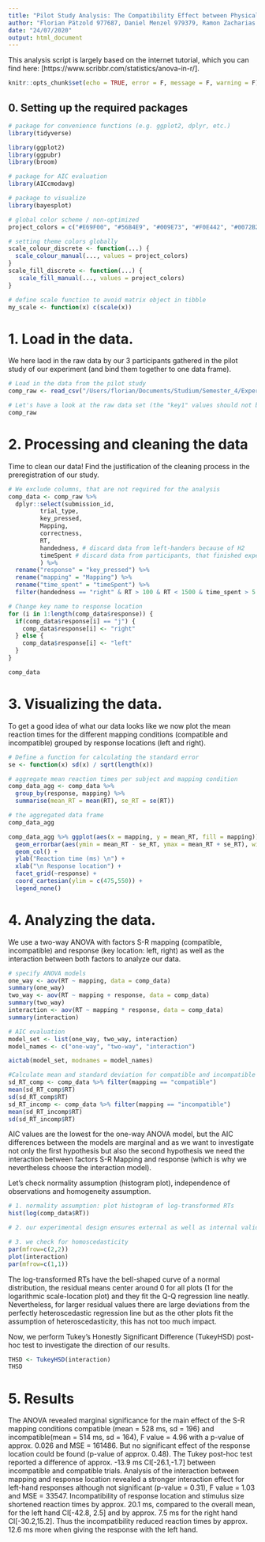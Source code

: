 ```yaml
---
title: "Pilot Study Analysis: The Compatibility Effect between Physical Stimulus Size and Left-Right Responses"
author: "Florian Pätzold 977687, Daniel Menzel 979379, Ramon Zacharias 977316, Shari Hiltner 979694"
date: "24/07/2020"
output: html_document
---
```


This analysis script is largely based on the internet tutorial, which you can find here: [https://www.scribbr.com/statistics/anova-in-r/].

```r
knitr::opts_chunk$set(echo = TRUE, error = F, message = F, warning = F)
```

## 0. Setting up the required packages

```r

# package for convenience functions (e.g. ggplot2, dplyr, etc.)
library(tidyverse)

library(ggplot2)
library(ggpubr)
library(broom)

# package for AIC evaluation
library(AICcmodavg)

# package to visualize 
library(bayesplot)

# global color scheme / non-optimized
project_colors = c("#E69F00", "#56B4E9", "#009E73", "#F0E442", "#0072B2", "#D55E00", "#CC79A7", "#000000")

# setting theme colors globally
scale_colour_discrete <- function(...) {
  scale_colour_manual(..., values = project_colors)
}
scale_fill_discrete <- function(...) {
   scale_fill_manual(..., values = project_colors)
} 

# define scale function to avoid matrix object in tibble
my_scale <- function(x) c(scale(x))

```

# 1. Load in the data.

We here laod in the raw data by our 3 participants gathered in the pilot study of our experiment (and bind them together to one data frame).

```r
# Load in the data from the pilot study
comp_raw <- read_csv("/Users/florian/Documents/Studium/Semester_4/Experimental Psychology Lab/Final_Project/data/compatibility_raw.csv")

# Let's have a look at the raw data set (the "key1" values should not be logical "FALSE" but character data type: "f")
comp_raw
```

# 2. Processing and cleaning the data

Time to clean our data! Find the justification of the cleaning process in the preregistration of our study.

```r
# We exclude columns, that are not required for the analysis
comp_data <- comp_raw %>%
  dplyr::select(submission_id,
         trial_type,
         key_pressed,
         Mapping,
         correctness,
         RT,
         handedness, # discard data from left-handers because of H2
         timeSpent # discard data from participants, that finished experiment faster than 5min
         ) %>%
  rename("response" = "key_pressed") %>% 
  rename("mapping" = "Mapping") %>%
  rename("time_spent" = "timeSpent") %>%
  filter(handedness == "right" & RT > 100 & RT < 1500 & time_spent > 5 & trial_type == "main" & correctness == "correct") # data exclusion (see preregistration)

# Change key name to response location
for (i in 1:length(comp_data$response)) {
  if(comp_data$response[i] == "j") {
    comp_data$response[i] <- "right"
  } else {
    comp_data$response[i] <- "left"
  }
}

comp_data
```

# 3. Visualizing the data.

To get a good idea of what our data looks like we now plot the mean reaction times for the different mapping conditions (compatible and incompatible) grouped by response locations (left and right).

```r
# Define a function for calculating the standard error
se <- function(x) sd(x) / sqrt(length(x))

# aggregate mean reaction times per subject and mapping condition
comp_data_agg <- comp_data %>%
  group_by(response, mapping) %>% 
  summarise(mean_RT = mean(RT), se_RT = se(RT))

# the aggregated data frame
comp_data_agg

comp_data_agg %>% ggplot(aes(x = mapping, y = mean_RT, fill = mapping)) +
  geom_errorbar(aes(ymin = mean_RT - se_RT, ymax = mean_RT + se_RT), width = 0.2) +
  geom_col() +
  ylab("Reaction time (ms) \n") +
  xlab("\n Response location") +
  facet_grid(~response) +
  coord_cartesian(ylim = c(475,550)) +
  legend_none()
```

# 4. Analyzing the data.

We use a two-way ANOVA with factors S-R mapping (compatible, incompatible) and response (key location: left, right) as well as the interaction between both factors to analyze our data.

```r
# specify ANOVA models
one_way <- aov(RT ~ mapping, data = comp_data)
summary(one_way)
two_way <- aov(RT ~ mapping + response, data = comp_data)
summary(two_way)
interaction <- aov(RT ~ mapping * response, data = comp_data)
summary(interaction)

# AIC evaluation
model_set <- list(one_way, two_way, interaction)
model_names <- c("one-way", "two-way", "interaction")

aictab(model_set, modnames = model_names)

#Calculate mean and standard deviation for compatible and incompatible trials
sd_RT_comp <- comp_data %>% filter(mapping == "compatible")
mean(sd_RT_comp$RT)
sd(sd_RT_comp$RT)
sd_RT_incomp <- comp_data %>% filter(mapping == "incompatible")
mean(sd_RT_incomp$RT)
sd(sd_RT_incomp$RT)
```
AIC values are the lowest for the one-way ANOVA model, but the AIC differences between the models are marginal and as we want to investigate not only the first hypothesis but also the second hypothesis we need the interaction between factors S-R Mapping and response (which is why we nevertheless choose the interaction model).


Let's check normality assumption (histogram plot), independence of observations and homogeneity assumption.

```r
# 1. normality assumption: plot histogram of log-transformed RTs
hist(log(comp_data$RT))

# 2. our experimental design ensures external as well as internal validity (see experimental design plan), by using counterbalancing across our "mapping condition" independent variable and within-randomisation for the independent "response" variable.

# 3. we check for homoscedasticity
par(mfrow=c(2,2))
plot(interaction)
par(mfrow=c(1,1))
```

The log-transformed RTs have the bell-shaped curve of a normal distribution, the residual means center around 0 for all plots (1 for the logarithmic scale-location plot) and they fit the Q-Q regression line neatly. Nevertheless, for larger residual values there are large deviations from the perfectly heteroscedastic regression line but as the other plots fit the assumption of heteroscedasticity, this has not too much impact.

Now, we perform Tukey's Honestly Significant Difference (TukeyHSD) post-hoc test to investigate the direction of our results.

```r
THSD <- TukeyHSD(interaction)
THSD
```

# 5. Results

The ANOVA revealed marginal significance for the main effect of the S-R mapping conditions compatible (mean = 528 ms, sd = 196) and incompatible(mean = 514 ms, sd = 164), F value = 4.96 with a p-value of approx. 0.026 and MSE = 161486. But no significant effect of the response location could be found (p-value of approx. 0.48).
The Tukey post-hoc test reported a difference of approx. -13.9 ms CI[-26.1,-1.7] between incompatible and compatible trials. Analysis of the interaction between mapping and response location revealed a stronger interaction effect for left-hand responses although not significant (p-value = 0.31), F value = 1.03 and MSE = 33547. Incompatibility of response location and stimulus size shortened reaction times by approx. 20.1 ms, compared to the overall mean, for the left hand CI[-42.8, 2.5] and by approx. 7.5 ms for the right hand CI[-30.2,15.2]. Thus the incompatibility reduced reaction times by approx. 12.6 ms more when giving the response with the left hand.




